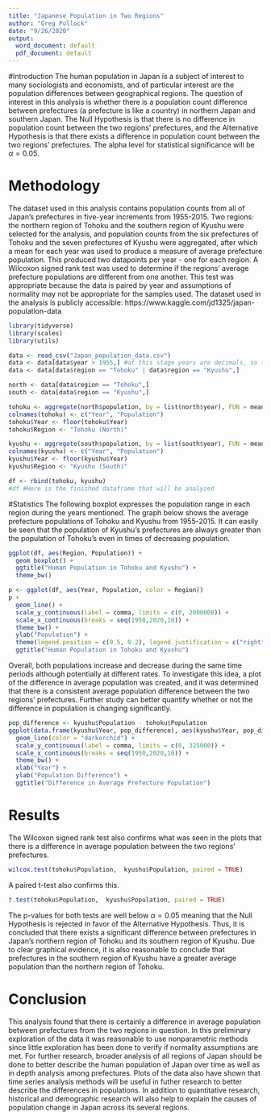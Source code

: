 ```yaml
---
title: "Japanese Population in Two Regions"
author: "Greg Pollock"
date: "9/26/2020"
output:
  word_document: default
  pdf_document: default
---
```

#Introduction
The human population in Japan is a subject of interest to many sociologists and economists, and of particular interest are the population differences between geographical regions. The question of interest in this analysis is whether there is a population count difference between prefectures (a prefecture is like a country) in northern Japan and southern Japan. The Null Hypothesis is that there is no difference in population count between the two regions' prefectures, and the Alternative Hypothesis is that there exists a difference in population count between the two regions' prefectures. The alpha level for statistical significance will be $\alpha = 0.05$.

# Methodology
The dataset used in this analysis contains population counts from all of Japan's prefectures in five-year increments from 1955-2015. Two regions: the northern region of Tohoku and the southern region of Kyushu were selected for the analysis, and population counts from the six prefectures of Tohoku and the seven prefectures of Kyushu were aggregated, after which a mean for each year was used to produce a measure of average prefecture population. This produced two datapoints per year - one for each region. A Wilcoxon signed rank test was used to determine if the regions' average prefecture populations are different from one another. This test was appropriate because the data is paired by year and assumptions of normality may not be appropriate for the samples used.
The dataset used in the analysis is publicly accessible: https://www.kaggle.com/jd1325/japan-population-data
```r
library(tidyverse)
library(scales)
library(utils)

data <- read_csv("Japan_population_data.csv")
data <- data[data$year > 1955,] #at this stage years are decimals, so this does include 1955 
data <- data[data$region == "Tohoku" | data$region == "Kyushu",]

north <- data[data$region == "Tohoku",]
south <- data[data$region == "Kyushu",]

tohoku <- aggregate(north$population, by = list(north$year), FUN = mean)
colnames(tohoku) <- c("Year", "Population")
tohoku$Year <- floor(tohoku$Year) 
tohoku$Region <- "Tohoku (North)"

kyushu <- aggregate(south$population, by = list(south$year), FUN = mean)
colnames(kyushu) <- c("Year", "Population")
kyushu$Year <- floor(kyushu$Year)
kyushu$Region <- "Kyushu (South)"

df <- rbind(tohoku, kyushu)
#df #Here is the finished dataframe that will be analyzed

```
#Statistics
The following boxplot expresses the population range in each region during the years mentioned. The graph below shows the average prefecture populations of Tohoku and Kyushu from 1955-2015. It can easily be seen that the population of Kyushu's prefectures are always greater than the population of Tohoku's even in times of decreasing population.

```r
ggplot(df, aes(Region, Population)) +
  geom_boxplot() +
  ggtitle("Human Population in Tohoku and Kyushu") +
  theme_bw()
```

```r
p <- ggplot(df, aes(Year, Population, color = Region))
p + 
  geom_line() +
  scale_y_continuous(label = comma, limits = c(0, 2000000)) +
  scale_x_continuous(breaks = seq(1950,2020,10)) +
  theme_bw() +
  ylab("Population") +
  theme(legend.position = c(0.5, 0.2), legend.justification = c("right", "bottom"), legend.background = element_blank()) +
  ggtitle("Human Population in Tohoku and Kyushu")

```
  
Overall, both populations increase and decrease during the same time periods although potentially at different rates. To investigate this idea, a plot of the difference in average population was created, and it was determined that there is a consistent average population difference between the two regions' prefectures. Further study can better quantify whether or not the difference in population is changing significantly.

```r
pop_difference <- kyushu$Population - tohoku$Population
ggplot(data.frame(kyushu$Year, pop_difference), aes(kyushu$Year, pop_difference)) +
  geom_line(color = "darkorchid") +
  scale_y_continuous(label = comma, limits = c(0, 325000)) +
  scale_x_continuous(breaks = seq(1950,2020,10)) +
  theme_bw() +
  xlab("Year") +
  ylab("Population Difference") +
  ggtitle("Difference in Average Prefecture Population")
```
  
# Results
The Wilcoxon signed rank test also confirms what was seen in the plots that there is a difference in average population between the two regions' prefectures.
```r
wilcox.test(tohoku$Population,  kyushu$Population, paired = TRUE)
```
A paired t-test also confirms this.
```r
t.test(tohoku$Population,  kyushu$Population, paired = TRUE)
```

The p-values for both tests are well below $\alpha=0.05$ meaning that the Null Hypothesis is rejected in favor of the Alternative Hypothesis. Thus, it is concluded that there exists a significant difference between prefectures in Japan's northern region of Tohoku and its southern region of Kyushu. Due to clear graphical evidence, it is also reasonable to conclude that prefectures in the southern region of Kyushu have a greater average population than the northern region of Tohoku.
  
# Conclusion
This analysis found that there is certainly a difference in average population between prefectures from the two regions in question. In this preliminary exploration of the data it was reasonable to use nonparametric methods since little exploration has been done to verify if normality assumptions are met. For further research, broader analysis of all regions of Japan should be done to better describe the human population of Japan over time as well as in depth analysis among prefectures. Plots of the data also have shown that time series analysis methods will be useful in futher research to better describe the differences in populations. In addition to quantitative research, historical and demographic research will also help to explain the causes of population change in Japan across its several regions.






